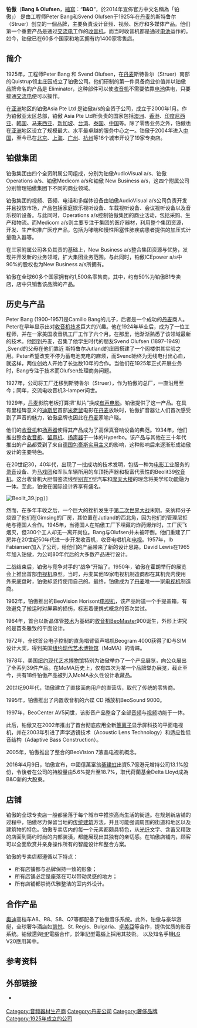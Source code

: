 {{多個問題|
{{Refimprove|time=2019-07-01T05:31:34+00:00}}
{{编修}}
}}
{{noteTA
|G1=地名
|G2=Show
|1=zh-cn:视频;zh-tw:影片;zh-hk:影片
|2=zh-cn:音频;zh-tw:聲音;zh-hk:聲音
|3=zh-cn:水平;zh-tw:水準;zh-hk:水準
}}
{{Infobox Company
|company_name        = 铂傲公司
|company_name_en        = Bang & Olufsen A/S
|company_logo           = [[File:Bang_and_Olufsen_logo.svg|200px]]
|company_type           = [[上市公司|上市公司]]（{{OMX|CSE3202|BO B}}）
|company_slogan =
|foundation     = 1925年
|founder        = [[Peter_Bang|Peter Bang]]、[[Svend_Olufsen|Svend Olufsen]]
|location       = [[丹麦|丹麦]][[斯楚厄自治市|斯楚厄自治市]]
|key_people     = 董事长：Jørgen Worning<br>首席执行官：Tue Mantoni
|num_employees  = 2,520 （2007年）
|products       = 音樂、影片、醫療和多媒体产品
|services       =
|revenue        = 43.76 亿[[丹麦克朗|丹麦克朗]] （2006年7月）
| net_income = 5.24 亿丹麦克朗 （2006年7月）<ref>{{cite web |url=http://www.bang-olufsen.com/graphics/bogo/reports/annualreport_2006-07_dk.pdf |title=Bang & Olufsen A/S Koncernen; Årsrapport 2006/07 |accessdate=2008-02-18 |format=PDF |language=丹麦语 |deadurl=yes |archiveurl=https://web.archive.org/web/20080411110608/http://www.bang-olufsen.com/graphics/bogo/reports/annualreport_2006-07_dk.pdf |archivedate=2008-04-11 }}</ref>
| homepage      =[https://www.bang-olufsen.com/zh-tw bang-olufsen.com]
}}

'''铂傲'''（'''Bang & Olufsen'''，[[縮寫|縮寫]]：“'''B&O'''”，於2014年宣佈官方中文名稱為「铂傲」） 是由工程师Peter Bang和Svend Olufsen于1925年在[[丹麦|丹麦]]的斯特鲁尔（Struer）创立的一個品牌，主要負責设计音频、视频、医疗和多媒体产品。他们第一个重要产品是通过[[交流电|交流电]]工作的[[收音机|收音机]]，而当时收音机都是通过[[电池|电池]]运作的。如今，铂傲已在60多个国家和地区拥有约1400家零售店。

==简介==
1925年，工程师Peter Bang 和 Svend Olufsen，在[[丹麦|丹麦]]斯特鲁尔（Struer）南部的Quistrup领主庄园成立了铂傲公司。他们研制的第一件具备商业价值并以铂傲品牌命名的产品是 Eliminator，这种部件可以使[[收音机|收音机]]不需要依靠[[电池|电池]]供电，只要接通[[交流电|交流电]]便可以操作。

在[[亚洲|亚洲]]地区的铂傲Asia Pte Ltd 是铂傲a/s的全资子公司，成立于2000年1月。作为铂傲亚太区总部，铂傲 Asia Pte Ltd所负责的国家包括[[澳洲|澳洲]]、[[香港|香港]]、[[印度尼西亚|印度尼西亚]]、[[韩国|韩国]]、[[马来西亚|马来西亚]]、[[新加坡|新加坡]]、[[台湾|台湾]]、[[泰国|泰国]]、[[中国|中国]]等。除了零售业务之外，铂傲也在[[亚洲|亚洲]]地区设立了规模最大、水平最卓越的服务中心之一。铂傲于2004年进入[[中国|中国]]，至今已在[[北京|北京]]、[[上海|上海]]、[[广州|广州]]、[[杭州|杭州]]等16个城市开设了19家专卖店。

==铂傲集团==
铂傲集团由四个全资附属公司组成，分别为铂傲AudioVisual a/s、铂傲Operations a/s、铂傲Medicom a/s和铂傲 New Business a/s，这四个附属公司分别管理铂傲集团下不同的商业领域。

铂傲集团的视频、音频、电话和多媒体设备由铂傲AudioVisual a/s公司负责开发并且投放市场，产品包括家庭娱乐视听设备、车载视听设备、会议视听设备以及音乐视听设备。与此同时，Operations a/s控制铂傲集团的商业活动，包括采购、生产和物流。而Medicom a/s则主要专注于集团的医疗器材，利用整个集团资源，开发、生产和推广医疗产品，包括为哮喘和慢性阻塞性肺疾病患者提供的加压式计量吸入器等。

在三家附属公司各负其责的基础上，New Business a/s整合集团资源与优势，发现并开发新的业务领域，扩大集团业务范围。与此同时，铂傲ICEpower a/s中90%的股权也为New Business a/s所拥有。

铂傲在全球60多个国家拥有约1,500名零售商，其中，约有50%为铂傲B1专卖店，店中只销售该品牌的产品。

==历史与产品==
Peter Bang (1900–1957)是Camillo Bang的儿子，后者是一个成功的[[丹麦|丹麦]]商人。Peter在早年显示出对[[收音机|收音机技术]]巨大的兴趣。他在1924年毕业后，成为了一位工程师，并在一家美国收音机工厂工作了六个月。在那里，他渐渐熟悉了该领域最新的技术。他回到丹麦，召集了他学生时代的朋友Svend Olufsen (1897–1949) ,Svend的父母在他们靠近 斯特鲁尔Jutland的庄园搭建了一个阁楼供其实验之用。Peter希望改变不停为蓄电池充电的麻烦，而Svend始终为无线电付出心血，就这样，两位创始人开始了长达数10年的合作。当他们在1925年正式开展业务时，Bang专注于技术而Olufsen处理商务问题。

1927年，公司将工厂迁移到斯特鲁尔（Struer），作为铂傲的总厂，一直沿用至今；同年，交流电收音机3-lamper问世。

1929年，[[丹麦|丹麦]]影院老板打算把“默片”换成[[有声电影|有声电影]]。铂傲提供了这一产品。在具有里程碑意义的[[迪斯尼|迪斯尼]]首部[[米老鼠|米老鼠]]电影在[[丹麦|丹麦]]放映时，铂傲扩音器让人们首次感受到了声音的魅力，铂傲品牌也因此在[[丹麦|丹麦]]家喻户晓。

他们的[[收音机|收音机]]和[[扬声器|扬声器]]使得其产品成为了高保真音响设备的典范。1934年，他们推出整合[[收音机|收音机]]、[[留声机|留声机]]、[[扬声器|扬声器]]于一体的Hyperbo。该产品与其他在三十年代推出的产品都受到了来自[[德国|德国]][[包豪斯|包豪斯]][[实用主义|实用主义]]的影响，这种影响后来逐渐形成铂傲设计的主要特色。

在20世纪30，40年代，出现了一批成功的技术发明，包括一种为[[电影|电影]]工业服务的[[录音|录音]]设备、为[[马戏团|马戏团]]和军队车辆所用的车顶扬声器和极富代表性的Beolit39[[收音机|收音机]]。这台收音机大胆借鉴流线型[[别克|别克]]Y型汽车和[[摩天大楼|摩天大楼]]的理念将美学和功能融为一体。至此，铂傲在国际设计界享有盛名。
 [[Image:Beolit_39.jpg|thumb]]]]

然而，在多年丰收之后，一个巨大的挫折发生于[[第二次世界大战|第二次世界大战]]末期。亲纳粹分子烧毁了他们在Gimsing的厂房，其位置在Jutland的西北角，因为他们的管理层拒绝与德国人合作。1945年，当德国人在铂傲工厂下埋藏的炸药爆炸时，工厂灰飞烟灭，但300个工人却无一离开岗位。{{Verify credibility}}Bang与Olufsen并未被吓倒。他们重建了厂房并在20世纪50年代进一步开发收音机，收音电唱机和[[电视|电视]]。1957年，Ib Fabiansen加入了公司，给他们的产品带来了新的设计思路。David Lewis在1965年加入铂傲，为公司80年代后的大多数产品进行设计。

二战结束后，铂傲与竞争对手的“战争”开始了。1950年，铂傲在霍朗举行的展览会上推出首部[[电视机|电视机]]原型。当时，丹麦其他19家电视机制造商都在其机壳内使用外来底盘时，铂傲却坚持使用自己的。最终，铂傲成为了[[丹麦|丹麦]]唯一一家[[电视机|电视机]]制造商。

1962年，铂傲推出的BeoVision Horisont[[电视机|电视机]]，该产品附送一个手提盖箱，有效避免了搬运时对屏幕的损伤，标志着便携式概念的首次尝试。

1964年，首台以新晶体管[[技术|技术]]为基础的[[收音机|收音机]]BeoMaster900诞生，外形上讲究的是苗条雅致的平面设计。

1972年，全球首台电子控制的直角唱臂留声唱机Beogram 4000获得了ID与SIM设计大奖，得到美国[[纽约现代艺术博物馆|纽约现代艺术博物馆]]（MoMA）的青睐。

1978年，美国[[纽约现代艺术博物馆|纽约现代艺术博物馆]]特别为铂傲举办了一个产品展览，向公众展出了全系列39件产品。在MoMA历史上，仅有四次为某一个品牌举办展览，截止至今，共有18件铂傲产品被列入MoMA永久性设计收藏品。

20世纪90年代，铂傲建立了直接面向用户的直营店，取代了传统的零售商。

1995年，铂傲推出了内置收音机的六碟 CD 播放机BeoSound 9000。

1997年，BeoCenter AV5问世，该影音产品整合了全部[[音频|音频]]与[[视频|视频]]功能于一体。

此后，铂傲又在2002年推出了首台彻底应用全新[[等离子|等离子]]显示屏科技的平面电视机，并在2003年引进了声学透镜技术（Acoustic Lens Technology）和适应性低音结构（Adaptive Bass Construction）。

2005年，铂傲推出了整合的BeoVision 7液晶电视机概念。

2016年4月9日，铂傲宣布，中國億萬富翁[[綦建虹|綦建虹]]出資5.7億港元增持公司13.1%股份，令後者在公司的持股量由5.6%提升至18.7%，取代荷蘭基金Delta Lloyd成為B&O新的大股東。

==店铺==
铂傲的全球专卖店一般都坐落于每个城市中推崇高尚生活的街道。在规划新店铺的过程中，铂傲尽力保留当地的[[传统|传统]][[建筑|建筑]]方法，并且可能强调周围的街道和地区以及建筑物的特色。铂傲专卖店内的每一个元素都颇具特色，从[[光纤|光纤]]文字、含蓄又精致的店面到简约时尚的内部装潢，都能展现出其独有的亲切感。在铂傲店铺内，顾客可以全面欣赏并亲身操作所有的智能设计和整合方案。

铂傲的专卖店都遵循以下特点：{{Verify credibility}}
* 所有店铺都与品牌保持一致的形象；
* 所有店铺必定是座落在可以带动灵感的地方；
* 所有店铺都崇尚优雅整洁的室内外设计。

==合作产品==
[[奥迪|奥迪]]高档车A8、R8、S8、Q7等都配备了铂傲音乐系统。此外，铂傲与豪华游艇，全球奢华酒店如[[凯悦|凯悦]]、St. Regis、Bulgaria、[[卓美亞奢華酒店集團|卓美亞]]等合作，提供优质的影音系统。铂傲還與[[惠普|HP]]電腦合作，於筆記型電腦上採用其技術。
以及知名手機[[LG|LG]] V20應用其中。

== 参考资料 ==
{{reflist}}
== 外部链接 ==
* {{官方网站|https://www.bang-olufsen.com/zh-tw}} {{Wayback|url=http://www.bang-olufsen.com/|date=20110225044149}}

{{Authority control}}
[[Category:音频器材生产商|Category:音频器材生产商]]
[[Category:丹麦公司|Category:丹麦公司]]
[[Category:奢侈品牌|Category:奢侈品牌]]
[[Category:1925年成立的公司|Category:1925年成立的公司]]